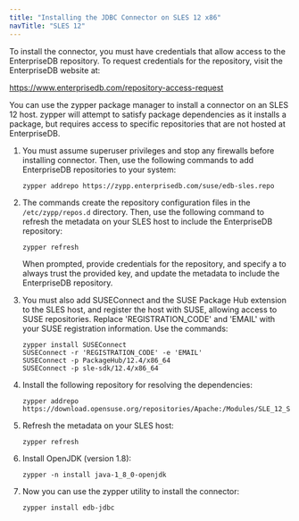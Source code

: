```yaml
---
title: "Installing the JDBC Connector on SLES 12 x86"
navTitle: "SLES 12"
---
```


To install the connector, you must have credentials that allow access to the EnterpriseDB repository. To request credentials for the repository, visit the EnterpriseDB website at:

<https://www.enterprisedb.com/repository-access-request>

You can use the zypper package manager to install a connector on an SLES 12 host. zypper will attempt to satisfy package dependencies as it installs a package, but requires access to specific repositories that are not hosted at EnterpriseDB.

1.  You must assume superuser privileges and stop any firewalls before installing connector. Then, use the following commands to add EnterpriseDB repositories to your system:

    ```text
    zypper addrepo https://zypp.enterprisedb.com/suse/edb-sles.repo
    ```

2.  The commands create the repository configuration files in the `/etc/zypp/repos.d` directory. Then, use the following command to refresh the metadata on your SLES host to include the EnterpriseDB repository:

    ```text
    zypper refresh
    ```

    When prompted, provide credentials for the repository, and specify a to always trust the provided key, and update the metadata to include the EnterpriseDB repository.

3.  You must also add SUSEConnect and the SUSE Package Hub extension to the SLES host, and register the host with SUSE, allowing access to SUSE repositories. Replace 'REGISTRATION_CODE' and 'EMAIL' with your SUSE registration information. Use the commands:

    ```text
    zypper install SUSEConnect
    SUSEConnect -r 'REGISTRATION_CODE' -e 'EMAIL'
    SUSEConnect -p PackageHub/12.4/x86_64
    SUSEConnect -p sle-sdk/12.4/x86_64
    ```

4.  Install the following repository for resolving the dependencies:

    ```text
    zypper addrepo https://download.opensuse.org/repositories/Apache:/Modules/SLE_12_SP4/Apache:Modules.repo
    ```

5.  Refresh the metadata on your SLES host:
    ```text
    zypper refresh
    ```

6. Install OpenJDK (version 1.8):

    ```text
    zypper -n install java-1_8_0-openjdk
    ```

7.  Now you can use the zypper utility to install the connector:

    ```text
    zypper install edb-jdbc
    ```
